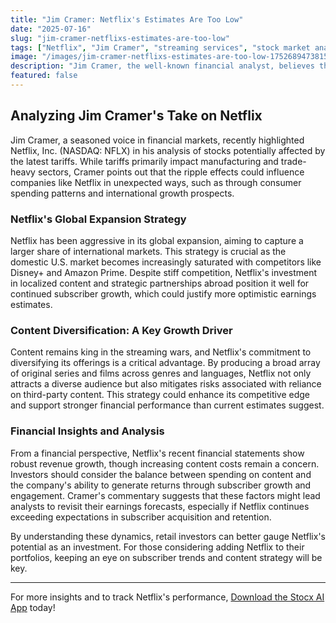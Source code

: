 ```yaml
---
title: "Jim Cramer: Netflix's Estimates Are Too Low"
date: "2025-07-16"
slug: "jim-cramer-netflixs-estimates-are-too-low"
tags: ["Netflix", "Jim Cramer", "streaming services", "stock market analysis", "investment insights"]
image: "/images/jim-cramer-netflixs-estimates-are-too-low-1752689473815.png"
description: "Jim Cramer, the well-known financial analyst, believes that the market may have underestimated Netflix, Inc. (NASDAQ: NFLX). Amidst the evolving landscape of streaming services and the impact of recent tariffs, Cramer suggests that Netflix's current estimates might be too conservative. As Netflix continues to expand its global reach and diversify its content offerings, investors are keenly watching how these factors might influence its stock performance. In this blog post, we'll dive into Cramer's insights, explore Netflix's market position, and examine what this could mean for retail investors."
featured: false
---
```


## Analyzing Jim Cramer's Take on Netflix

Jim Cramer, a seasoned voice in financial markets, recently highlighted Netflix, Inc. (NASDAQ: NFLX) in his analysis of stocks potentially affected by the latest tariffs. While tariffs primarily impact manufacturing and trade-heavy sectors, Cramer points out that the ripple effects could influence companies like Netflix in unexpected ways, such as through consumer spending patterns and international growth prospects.

### Netflix's Global Expansion Strategy

Netflix has been aggressive in its global expansion, aiming to capture a larger share of international markets. This strategy is crucial as the domestic U.S. market becomes increasingly saturated with competitors like Disney+ and Amazon Prime. Despite stiff competition, Netflix's investment in localized content and strategic partnerships abroad position it well for continued subscriber growth, which could justify more optimistic earnings estimates.

### Content Diversification: A Key Growth Driver

Content remains king in the streaming wars, and Netflix's commitment to diversifying its offerings is a critical advantage. By producing a broad array of original series and films across genres and languages, Netflix not only attracts a diverse audience but also mitigates risks associated with reliance on third-party content. This strategy could enhance its competitive edge and support stronger financial performance than current estimates suggest.

### Financial Insights and Analysis

From a financial perspective, Netflix's recent financial statements show robust revenue growth, though increasing content costs remain a concern. Investors should consider the balance between spending on content and the company's ability to generate returns through subscriber growth and engagement. Cramer's commentary suggests that these factors might lead analysts to revisit their earnings forecasts, especially if Netflix continues exceeding expectations in subscriber acquisition and retention.

By understanding these dynamics, retail investors can better gauge Netflix's potential as an investment. For those considering adding Netflix to their portfolios, keeping an eye on subscriber trends and content strategy will be key.

---

For more insights and to track Netflix's performance, [Download the Stocx AI App](https://stocx.co) today!

